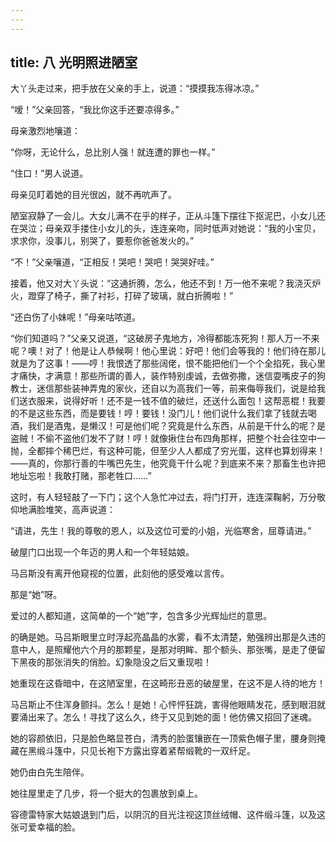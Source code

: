 ```yaml
---
---
---
```

title: 八 光明照进陋室
---





大丫头走过来，把手放在父亲的手上，说道：“摸摸我冻得冰凉。”

“嗳！”父亲回答，“我比你这手还要凉得多。”

母亲激烈地嚷道：

“你呀，无论什么，总比别人强！就连遭的罪也一样。”

“住口！”男人说道。

母亲见盯着她的目光很凶，就不再吭声了。

陋室寂静了一会儿。大女儿满不在乎的样子，正从斗篷下摆往下抠泥巴，小女儿还在哭泣；母亲双手搂住小女儿的头，连连亲吻，同时低声对她说：“我的小宝贝，求求你，没事儿，别哭了，要惹你爸爸发火的。”

“不！”父亲嚷道，“正相反！哭吧！哭吧！哭哭好哇。”

接着，他又对大丫头说：“这通折腾，怎么，他还不到！万一他不来呢？我浇灭炉火，蹬穿了椅子，撕了衬衫，打碎了玻璃，就白折腾啦！”

“还白伤了小妹呢！”母亲咕哝道。

“你们知道吗？”父亲又说道，“这破房子鬼地方，冷得都能冻死狗！那人万一不来呢？噢！对了！他是让人恭候啊！他心里说：好吧！他们会等我的！他们待在那儿就是为了这事！——哼！我恨透了那些阔佬，恨不能把他们一个个全掐死，我心里才痛快，才满意！那些所谓的善人，装作特别虔诚，去做弥撒，迷信耍嘴皮子的狗教士，迷信那些装神弄鬼的家伙，还自以为高我们一等，前来侮辱我们，说是给我们送衣服来，说得好听！还不是一钱不值的破烂，还送什么面包！这帮恶棍！我要的不是这些东西，而是要钱！哼！要钱！没门儿！他们说什么我们拿了钱就去喝酒，我们是酒鬼，是懒汉！可是他们呢？究竟是什么东西，从前是干什么的呢？是盗贼！不偷不盗他们发不了财！哼！就像揪住台布四角那样，把整个社会往空中一抛，全都摔个稀巴烂，有这种可能，但至少人人都成了穷光蛋，这样也算划得来！——真的，你那行善的牛嘴巴先生，他究竟干什么呢？到底来不来？那畜生也许把地址忘啦！我敢打赌，那老牲口……”

这时，有人轻轻敲了一下门；这个人急忙冲过去，将门打开，连连深鞠躬，万分敬仰地满脸堆笑，高声说道：

“请进，先生！我的尊敬的恩人，以及这位可爱的小姐，光临寒舍，屈尊请进。”

破屋门口出现一个年迈的男人和一个年轻姑娘。

马吕斯没有离开他窥视的位置，此刻他的感受难以言传。

那是“她”呀。

爱过的人都知道，这简单的一个“她”字，包含多少光辉灿烂的意思。

的确是她。马吕斯眼里立时浮起亮晶晶的水雾，看不太清楚，勉强辨出那是久违的意中人，是照耀他六个月的那颗星，是那对明眸、那个额头、那张嘴，是走了便留下黑夜的那张消失的俏脸。幻象隐没之后又重现啦！



她重现在这昏暗中，在这陋室里，在这畸形丑恶的破屋里，在这不是人待的地方！

马吕斯止不住浑身颤抖。怎么！是她！心怦怦狂跳，害得他眼睛发花，感到眼泪就要涌出来了。怎么！寻找了这么久，终于又见到她的面！他仿佛又招回了迷魂。

她的容颜依旧，只是脸色略显苍白，清秀的脸蛋镶嵌在一顶紫色帽子里，腰身则掩藏在黑缎斗篷中，只见长袍下方露出穿着紧帮缎靴的一双纤足。

她仍由白先生陪伴。

她往屋里走了几步，将一个挺大的包裹放到桌上。

容德雷特家大姑娘退到门后，以阴沉的目光注视这顶丝绒帽、这件缎斗篷，以及这张可爱幸福的脸。